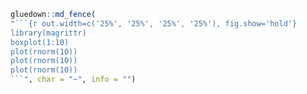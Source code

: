 ```r
gluedown::md_fence(
"```{r out.width=c('25%', '25%', '25%', '25%'), fig.show='hold'}
library(magrittr)
boxplot(1:10)
plot(rnorm(10))
plot(rnorm(10))
plot(rnorm(10))
```", char = "~", info = "")
```